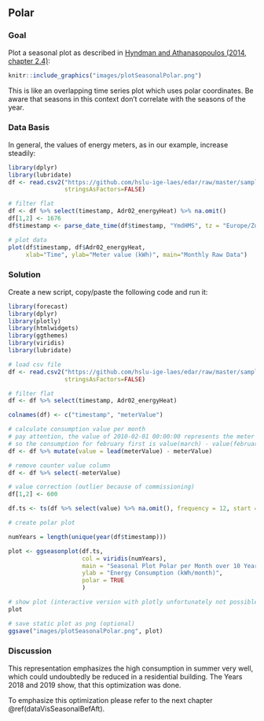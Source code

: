 ## Polar
### Goal
Plot a seasonal plot as described in <a href="https://otexts.com/fpp2/seasonal-plots.html" target="_blank">Hyndman and Athanasopoulos (2014, chapter 2.4)</a>:

```r
knitr::include_graphics("images/plotSeasonalPolar.png")
```

This is like an overlapping time series plot which uses polar coordinates. Be aware that seasons in this context don't correlate with the seasons of the year.

### Data Basis
In general, the values of energy meters, as in our example, increase steadily:

```r
library(dplyr)
library(lubridate)
df <- read.csv2("https://github.com/hslu-ige-laes/edar/raw/master/sampleData/flatHeatAndHotWater.csv",
                stringsAsFactors=FALSE)

# filter flat
df <- df %>% select(timestamp, Adr02_energyHeat) %>% na.omit()
df[1,2] <- 1676
df$timestamp <- parse_date_time(df$timestamp, "YmdHMS", tz = "Europe/Zurich")

# plot data
plot(df$timestamp, df$Adr02_energyHeat,
     xlab="Time", ylab="Meter value (kWh)", main="Monthly Raw Data")
```

### Solution
Create a new script, copy/paste the following code and run it:

```r
library(forecast)
library(dplyr)
library(plotly)
library(htmlwidgets)
library(ggthemes)
library(viridis)
library(lubridate)

# load csv file
df <- read.csv2("https://github.com/hslu-ige-laes/edar/raw/master/sampleData/flatHeatAndHotWater.csv",
                stringsAsFactors=FALSE)

# filter flat
df <- df %>% select(timestamp, Adr02_energyHeat)

colnames(df) <- c("timestamp", "meterValue")

# calculate consumption value per month
# pay attention, the value of 2010-02-01 00:00:00 represents the meter reading on february first,
# so the consumption for february first is value(march) - value(february)!
df <- df %>% mutate(value = lead(meterValue) - meterValue)

# remove counter value column
df <- df %>% select(-meterValue)

# value correction (outlier because of commissioning)
df[1,2] <- 600

df.ts <- ts(df %>% select(value) %>% na.omit(), frequency = 12, start = min(year(df$timestamp)))

# create polar plot

numYears = length(unique(year(df$timestamp)))

plot <- ggseasonplot(df.ts,
                     col = viridis(numYears),
                     main = "Seasonal Plot Polar per Month over 10 Years\n",
                     ylab = "Energy Consumption (kWh/month)",
                     polar = TRUE
                     )

# show plot (interactive version with plotly unfortunately not possible)
plot

```

```r
# save static plot as png (optional)
ggsave("images/plotSeasonalPolar.png", plot)
```

### Discussion
This representation emphasizes the high consumption in summer very well, which could undoubtedly be reduced in a residential building. The Years 2018 and 2019 show, that this optimization was done.

To emphasize this optimization please refer to the next chapter \@ref(dataVisSeasonalBefAft).


